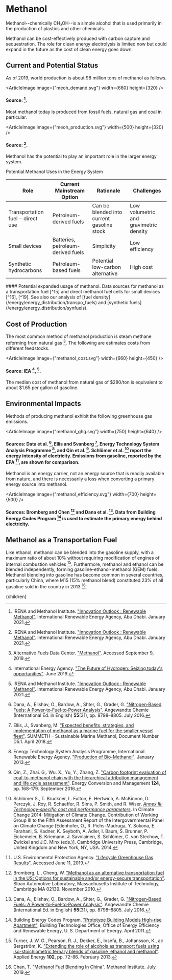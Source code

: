 



# Methanol

Methanol--chemically CH₃OH--is a simple alcohol that is used primarily in the production of plastics and other chemicals.

Methanol can be cost-effectively produced with carbon capture and sequestration. The role for clean energy electrolysis is limited now but could expand in the future as the cost of clean energy goes down.

## Current and Potential Status
As of 2019, world production is about 98 million tons of methanol as follows.

<ArticleImage image={"meoh_demand.svg"} width={660} height={320} />
#### Source: [^12].

Most methanol today is produced from fossil fuels, natural gas and coal in particular.

<ArticleImage image={"meoh_production.svg"} width={500} height={320} />
#### Source: [^12].

Methanol has the potential to play an important role in the larger energy system.

<div className="table-title"> Potential Methanol Uses in the Energy System </div>
<div className="table-wrapper">

| Role | Current Mainstream Option | Rationale | Challenges |
| --- | --- | --- | --- |
| Transportation fuel - direct use | Petroleum-derived fuels | Can be blended into current gasoline stock | Low volumetric and gravimetric density |
| Small devices | Batteries, petroleum-derived fuels | Simplicity | Low efficiency |
| Synthetic hydrocarbons | Petroleum-based fuels | Potential low-carbon alternative | High cost |

</div>
#### Potential expanded usage of methanol. Data sources for methanol as a transportation fuel [^15] and direct methanol fuel cells for small devices [^16], [^19]. See also our analysis of [fuel density](/energy/energy_distribution/transpo_fuels) and [synthetic fuels](/energy/energy_distribution/synfuels).

## Cost of Production
The most common method of methanol production is steam methane reforming from natural gas [^2]. The following are estimates costs from different feedstocks.

<ArticleImage image={"methanol_cost.svg"} width={660} height={450} />
#### Source: IEA [^11], [^12].

The median cost of methanol from natural gas of $280/ton is equivalent to about $1.65 per gallon of gasoline.

<LowCarbonMethanolPlantsSolution />

## Environmental Impacts
Methods of producing methanol exhibit the following greenhouse gas emissions.

<ArticleImage image={"methanol_ghg.svg"} width={750} height={640} />
#### Sources: Data et al. [^7], Ellis and Svanberg [^8], Energy Technology System Analysis Programme [^9], and Qin et al. [^17]. Schlömer et al. [^20] report the energy intensity of electricity. Emissions from gasoline, reported by the EPA [^28], are shown for comparison.

Methanol is an energy carrier, not an energy source that is readily available from nature, and there is necessarily a loss when converting a primary energy source into methanol.

<ArticleImage image={"methanol_efficiency.svg"} width={700} height={500} />
#### Sources: Bromberg and Chen [^3] and Dana et al. [^7]. Data from Building Energy Codes Program [^5] is used to estimate the primary energy behind electricity.

## Methanol as a Transportation Fuel
Like ethanol, methanol can be blended into the gasoline supply, with a maximum ratio of about 10% without requiring modification of engines of internal combustion vehicles [^25]. Furthermore, methanol and ethanol can be blended independently, forming gasoline-ethanol-methanol (GEM) fuels. Methanol blending into gasoline has become common in several countries, particularly China, where M15 (15% methanol blend) constituted 23% of all gasoline sold in the country in 2013 [^6].

<Blend5MethanolIntoUSGasolineSupplySolution />
<ReplacingGasolineWithMethanolSolution />
<DimethylEtherSolution />

[^1]: Al-Breiki, M., Bicer, Y. ["Comparative life cycle assessment of sustainable energy carriers including production, storage, overseas transport and utilization"](https://doi.org/10.1016/j.jclepro.2020.123481). Journal of Cleaner Production **279**: 123481. January 2021.

[^2]: Alternative Fuels Data Center. ["Methanol"](https://afdc.energy.gov/fuels/emerging_methanol.html). Accessed September 9, 2019.

[^3]: Bromberg, L., Cheng, W. ["Methanol as an alternative transportation fuel in the US: Options for sustainable and/or energy-secure transportation"](https://www.ourenergypolicy.org/wp-content/uploads/2014/05/methanol.pdf). Sloan Automotive Laboratory, Massachusetts Institute of Technology, Cambridge MA 02139. November 2010.

[^4]: Bromberg, L., Cheng, W. K. ["Methanol as an alternative transportation fuel in the US: Options for sustainable and/or energy-secure transportation"](https://afdc.energy.gov/files/pdfs/mit_methanol_white_paper.pdf). Prepared by the Sloan Automotive Laboratory. November 2010.

[^5]: Building Energy Codes Program. ["Prototype Building Models High-rise Apartment"](https://www.energycodes.gov/901-prototype-building-models-high-rise-apartment). Building Technologies Office, Office of Energy Efficiency and Renewable Energy, U. S. Department of Energy. April 2011.

[^6]: Chan, T. ["Methanol Fuel Blending In China"](https://www.methanol.org/wp-content/uploads/2019/07/Methanol-Fuel-Blending-in-China.pdf). Methanol Institute. July 2019.

[^7]: Dana, A., Elishav, O., Bardow, A., Shter, G., Grader, G. ["Nitrogen‐Based Fuels: A Power‐to‐Fuel‐to‐Power Analysis"](https://www.ncbi.nlm.nih.gov/pmc/articles/PMC5089635/). Angewandte Chemie (International Ed. in English) **55**(31), pp. 8798–8805. July 2016.

[^8]: Ellis, J., Svanberg, M. ["Expected benefits, strategies, and implementation of methanol as a marine fuel for the smaller vessel fleet"](http://www.methanol.org/wp-content/uploads/2018/05/SUMMETH-6-Benefits-Strategies-Implementation.pdf). SUMMETH – Sustainable Marine Methanol, Document Number D5.1. April 2018.

[^9]: Energy Technology System Analysis Programme, International Renewable Energy Agency. ["Production of Bio-Methanol"](https://iea-etsap.org/E-TechDS/PDF/I09IR_Bio-methanol_MB_Jan2013_final_GSOK.pdf). January 2013.

[^10]: Iliev, S. ["A Comparison of Ethanol and Methanol Blending with Gasoline Using a 1-D Engine Model"](https://www.sciencedirect.com/science/article/pii/S1877705815004889). Procedia Engineering **100**, pp. 1013-1022. 2015.

[^11]: International Energy Agency. ["The Future of Hydrogen: Seizing today's opportunities"](https://www.iea.org/hydrogen2019/). June 2019.

[^12]: IRENA and Methanol Institute. ["Innovation Outlook : Renewable Methanol"](https://www.irena.org/publications/2021/Jan/Innovation-Outlook-Renewable-Methanol). International Renewable Energy Agency, Abu Dhabi. January 2021.

[^13]: Methanol Institute. ["Methanol Use In Gasoline: Blending, Storage and Handling of Gasoline Containing Methanol"](https://www.methanol.org/wp-content/uploads/2020/04/Blending-Handling-Bulletin-Final.pdf). April 2020.

[^14]: Mevawala, C., Jiang, Y., Bhattacharyya, D. ["Techno-economic optimization of shale gas to dimethyl ether production processes via direct and indirect synthesis routes"](https://www.sciencedirect.com/science/article/abs/pii/S0306261919300455). Applied Energy **238**, pp. 119-134. March 2019.

[^15]: Olah, G. ["Beyond Oil and Gas: The Methanol Economy"](https://onlinelibrary.wiley.com/doi/abs/10.1002/anie.200462121). Angewandte Chemie International Edition **44**(18). April 2005.

[^16]: Ovidiu, P. ["The Study of the Efficiency of a Direct Methanol Fuel Cell"](https://www.researchgate.net/publication/286098921_The_Study_of_the_Efficiency_of_a_Direct_Methanol_Fuel_Cell). Journal of Electrical and Electronics Engineering **7**(2), pp. 31-34. October 2014.

[^17]: Qin, Z., Zhai. G,. Wu. X., Yu, Y., Zhang, Z. ["Carbon footprint evaluation of coal-to-methanol chain with the hierarchical attribution management and life cycle assessment"](https://www.sciencedirect.com/science/article/pii/S0196890416305751). Energy Conversion and Management **124**, pp. 168-179. September 2016.

[^18]: Renewable Fuels Association. ["Regulations"](https://ethanolrfa.org/producers/regulations/). Accessed May 25, 2021.

[^19]: Sajgure, M., Kachare, B., Gawhale, P., Waghmare, S., Jagadale, G. ["Direct Methanol Fuel Cell: A Review"](https://inpressco.com/wp-content/uploads/2016/10/Paper38-11.pdf). International Journal of Current Engineering and Technology, Special Issue **6**, pp. 8-11. October 2016.

[^20]: Schlömer S., T. Bruckner, L. Fulton, E. Hertwich, A. McKinnon, D. Perczyk, J. Roy, R. Schaeffer, R. Sims, P. Smith, and R. Wiser. [*Annex III: Technology-specific cost and performance parameters*](http://www.ipcc.ch/pdf/assessment-report/ar5/wg3/ipcc_wg3_ar5_annex-iii.pdf). In Climate Change 2014: Mitigation of Climate Change. Contribution of Working Group III to the Fifth Assessment Report of the Intergovernmental Panel on Climate Change [Edenhofer, O., R. Pichs-Madruga, Y. Sokona, E. Farahani, S. Kadner, K. Seyboth, A. Adler, I. Baum, S. Brunner, P. Eickemeier, B. Kriemann, J. Savolainen, S. Schlömer, C. von Stechow, T. Zwickel and J.C. Minx (eds.)]. Cambridge University Press, Cambridge, United Kingdom and New York, NY, USA. 2014.

[^21]: Semelsberger, T. A., Borup, R. L., Greene, H. L. ["Dimethyl ether (DME) as an alternative fuel"](https://www.sciencedirect.com/science/article/abs/pii/S0378775305007846). Journal of Power Sources **156**(2), pp. 497-511. June 2006.

[^22]: Sheehy, P., Law, K., Jackson, M. D. ["Methanol Fuel Blending and Materials Compatibility Report"](https://www.ourenergypolicy.org/wp-content/uploads/2012/04/TIAX-Methanol-Fuel-Blending-Report.pdf). Prepared by TIAX LLC, for the Methanol Institute. October 2010.

[^23]: Szybist, J., McLaughlin, S., Iyer, S. ["Emissions and Performance Benchmarking of a Prototype Dimethyl Ether Fueled Heavy-Duty Truck"](https://www.osti.gov/biblio/1150879). Oak Ridge National Laboratory. January 2014.

[^24]: Turaga, U. ["Small-scale methanol technologies offer flexibility, cost effectiveness"](http://www.gasprocessingnews.com/features/201510/small-scale-methanol-technologies-offer-flexibility,-cost-effectiveness.aspx). Gas Processing & LNG. October 2015.

[^25]: Turner, J. W. G., Pearson, R. J., Dekker, E., Iosefa, B., Johansson, K., ac Bergström, K. ["Extending the role of alcohols as transport fuels using iso-stoichiometric ternary blends of gasoline, ethanol and methanol"](https://www.sciencedirect.com/science/article/abs/pii/S0306261912005661). Applied Energy **102**, pp. 72-86. February 2013.

[^26]: U. S. Energy Information Administration. ["Petroleum & Other Liquids"](https://www.eia.gov/dnav/pet/hist/LeafHandler.ashx?n=PET&s=EMA_EPM0_PWG_NUS_DPG&f=M). Accessed March 18, 2021.

[^27]: U. S. Energy Information Administration. ["U.S. No 2 Diesel Wholesale/Resale Price by Refiners"](https://www.eia.gov/dnav/pet/hist/LeafHandler.ashx?n=PET&s=EMA_EPD2D_PWG_NUS_DPG&f=M). U. S. Department of Energy. Accessed March 25, 2021.

[^28]: U.S. Environmental Protection Agency. ["Lifecycle Greenhouse Gas Results"](https://www.epa.gov/fuels-registration-reporting-and-compliance-help/lifecycle-greenhouse-gas-results). Accessed June 11, 2019.

  <Article 
    focusAreaUrl={focusAreaUrl} 
    hierarchy={hierarchy} 
    site={site}
  >
    {children}
  </Article>